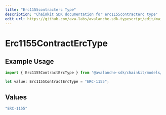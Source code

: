 ```yaml
---
title: "Erc1155contracterc Type"
description: "Chainkit SDK documentation for erc1155contracterc type"
edit_url: https://github.com/ava-labs/avalanche-sdk-typescript/edit/main/chainkit/docs/models/components/erc1155contracterctype.md
---
```


# Erc1155ContractErcType

## Example Usage

```typescript
import { Erc1155ContractErcType } from "@avalanche-sdk/chainkit/models/components";

let value: Erc1155ContractErcType = "ERC-1155";
```

## Values

```typescript
"ERC-1155"
```